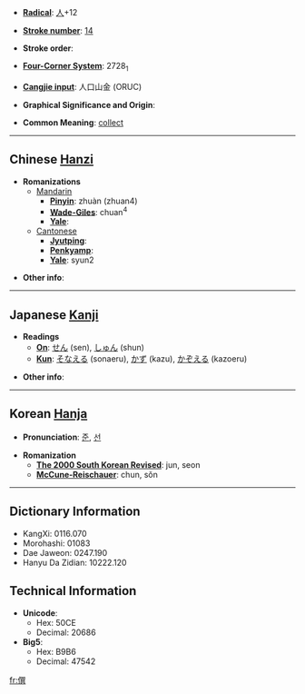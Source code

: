 * '''[[Wiktionary:Chinese radical index| Radical]]''': [[Wiktionary:Chinese radical index 人|人]]+12

* '''[[Wiktionary:Chinese total strokes index|Stroke number]]''': [[Wiktionary:Chinese total strokes index 14|14]]

* '''Stroke order''': 

* '''[[Wiktionary:Chinese four corner index|Four-Corner System]]''': 2728<sub>1</sub>

* '''[[Wiktionary:Chinese Cangjie index|Cangjie input]]''': 人口山金 (ORUC)

* '''Graphical Significance and Origin''': 

* '''Common Meaning''': [[collect]]

----

== Chinese [[Hanzi]] ==

* '''Romanizations'''
** [[Mandarin]]
*** '''[[Pinyin]]''': zhuàn (zhuan4)
*** '''[[Wade-Giles]]''': chuan<sup>4</sup>
*** '''[[Yale]]''': 
**[[Cantonese]]
***'''[[Jyutping]]''':
***'''[[Penkyamp]]''': 
***'''[[Yale]]''': syun2

* '''Other info''': 

----

== Japanese [[Kanji]] ==

* '''Readings'''
** '''[[On]]''': [[せん]] (sen), [[しゅん]] (shun)
** '''[[Kun]]''': [[そなえる]] (sonaeru), [[かず]] (kazu), [[かぞえる]] (kazoeru)

* '''Other info''':  

----

== Korean [[Hanja]] ==

* '''Pronunciation''': [[준]], [[선]]

* '''Romanization'''
** '''[[The 2000 South Korean Revised Romanization|The 2000 South Korean Revised]]''': jun, seon
** '''[[McCune-Reischauer]]''': chun, sŏn

----

== Dictionary Information ==

* KangXi: 0116.070
* Morohashi: 01083
* Dae Jaweon: 0247.190
* Hanyu Da Zidian: 10222.120

== Technical Information ==

* '''Unicode''':
** Hex: 50CE
** Decimal: 20686
* '''Big5''':
** Hex: B9B6
** Decimal: 47542

[[fr:僎]]